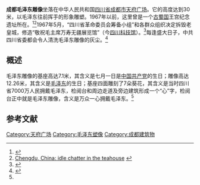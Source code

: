 {{Infobox monument
|monument_name = 毛泽东雕像
|native_name   = 
|image         = Statue of Mao Zedong in People's Square, Chengdu.jpg
|caption       = 
|location      = 中华人民共和国四川省成都市天府广场
|designer      = 
|type          = 雕像
|material      = 
|length        =
|width         =
|height        = {{convert|30|m|ft}}
|begin         = 
|complete      = 
|open          = 
|dedicated_to  =
|map_image     =
|map_caption   =
|map_width     =
|coordinates   = {{coord|30.658071|N|104.065951|E|format=dms|type:landmark_region:CN-51|display=inline,title}}
|lat           =
|long          =
|extra         = 
}}

'''成都毛泽东雕像'''坐落在中华人民共和国[[四川省|四川省]][[成都市|成都市]][[天府广场|天府广场]]。它的高度达到30米，以毛泽东往前挥手的形象雕塑。1967年以前，这里曾是一个[[古蜀|古蜀国]]王宫纪念遗址所在。<ref name="bee">{{cite web |url=http://www.gov.cn/test/2009-11/11/content_1461945.htm |title=成都市中心天府广场上毛主席塑像|accessdate=2014-03-12  |date=2009-11-11 |work=中华人民共和国政府网 |archive-date=2015-09-24 |archive-url=https://web.archive.org/web/20150924054131/http://www.gov.cn/test/2009-11/11/content_1461945.htm |dead-url=no}}</ref><ref>[http://www.telegraph.co.uk/travel/destinations/asia/china/10316905/Chengdu-China-idle-chatter-in-the-teahouse.html Chengdu, China: idle chatter in the teahouse] {{Wayback|url=http://www.telegraph.co.uk/travel/destinations/asia/china/10316905/Chengdu-China-idle-chatter-in-the-teahouse.html |date=20140322155429 }}{{en}}</ref>1967年5月，“四川省革命委员会筹备小组”和各群众组织决定拆毁老皇城，修造“敬祝毛主席万寿无疆展览馆”（今[[四川科技馆|四川科技馆]]）。<ref name="fish">{{cite web|url=http://www.wccdaily.com.cn/epaper/hxdsb/html/2009-08/14/content_82922.htm|title=毛主席塑像见证成都变迁|date=2009-08-14|accessdate=2014-03-12 |work=华西都市报|deadurl=yes|archiveurl=https://web.archive.org/web/20160304191338/http://www.wccdaily.com.cn/epaper/hxdsb/html/2009-08/14/content_82922.htm|archivedate=2016-03-04}}</ref>每逢盛大日子，中共四川省委都会令人清洗毛泽东雕像的灰尘。<ref>{{cite web |url=http://news.163.com/08/0301/06/45UB4B000001124J.html |title=为迎接两会 成都清洗市中心毛主席雕像(组图) |date=2008-03-01|accessdate=2014-03-12 |work=网易 |archive-url=https://web.archive.org/web/20140312224516/http://news.163.com/08/0301/06/45UB4B000001124J.html |archive-date=2014-03-12 |dead-url=yes}}</ref>

== 概述 ==
毛泽东雕像的基座高达7.1米，其含义是七月一日是[[中国共产党|中国共产党]]的生日；雕像高达12.26米，其含义是[[毛泽东|毛泽东]]的生日；基座四面雕刻了7朵葵花，其含义是当时四川省7000万人民拥戴毛泽东，检阅台和周边走道及旁边建筑形成一个“心”字，检阅台正中就是毛泽东雕像，含义是万众一心拥戴毛泽东。<ref name="fish"/>

==参考文献==
{{reflist}}
{{DEFAULTSORT:Mao毛泽东雕像}}
[[Category:天府广场|Category:天府广场]]
[[Category:毛泽东塑像|Category:毛泽东塑像]]
[[Category:成都建筑物|Category:成都建筑物]]